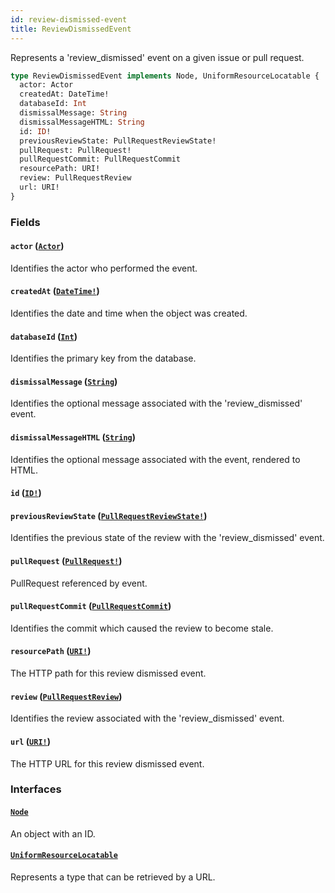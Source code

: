 ```yaml
---
id: review-dismissed-event
title: ReviewDismissedEvent
---
```


Represents a 'review_dismissed' event on a given issue or pull request.

```graphql
type ReviewDismissedEvent implements Node, UniformResourceLocatable {
  actor: Actor
  createdAt: DateTime!
  databaseId: Int
  dismissalMessage: String
  dismissalMessageHTML: String
  id: ID!
  previousReviewState: PullRequestReviewState!
  pullRequest: PullRequest!
  pullRequestCommit: PullRequestCommit
  resourcePath: URI!
  review: PullRequestReview
  url: URI!
}
```

### Fields

#### `actor` ([`Actor`](/docs/api/interfaces/actor))

Identifies the actor who performed the event.

#### `createdAt` ([`DateTime!`](/docs/api/scalars/date-time))

Identifies the date and time when the object was created.

#### `databaseId` ([`Int`](/docs/api/scalars/int))

Identifies the primary key from the database.

#### `dismissalMessage` ([`String`](/docs/api/scalars/string))

Identifies the optional message associated with the 'review_dismissed' event.

#### `dismissalMessageHTML` ([`String`](/docs/api/scalars/string))

Identifies the optional message associated with the event, rendered to HTML.

#### `id` ([`ID!`](/docs/api/scalars/id))

#### `previousReviewState` ([`PullRequestReviewState!`](/docs/api/enums/pull-request-review-state))

Identifies the previous state of the review with the 'review_dismissed' event.

#### `pullRequest` ([`PullRequest!`](/docs/api/objects/pull-request))

PullRequest referenced by event.

#### `pullRequestCommit` ([`PullRequestCommit`](/docs/api/objects/pull-request-commit))

Identifies the commit which caused the review to become stale.

#### `resourcePath` ([`URI!`](/docs/api/scalars/uri))

The HTTP path for this review dismissed event.

#### `review` ([`PullRequestReview`](/docs/api/objects/pull-request-review))

Identifies the review associated with the 'review_dismissed' event.

#### `url` ([`URI!`](/docs/api/scalars/uri))

The HTTP URL for this review dismissed event.

### Interfaces

#### [`Node`](/docs/api/interfaces/node)

An object with an ID.

#### [`UniformResourceLocatable`](/docs/api/interfaces/uniform-resource-locatable)

Represents a type that can be retrieved by a URL.
